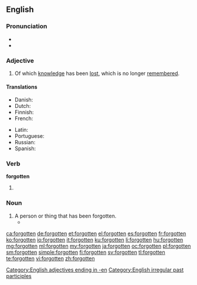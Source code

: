 ==English==

===Pronunciation===
* {{IPA|/ˈfoɻɡɒtən/}}
* {{audio|en-us-forgotten.ogg|Audio (US)}}

===Adjective===
{{en-adj}}

# Of which [[knowledge]] has been [[lost]], which is no longer [[remember]]ed.

====Translations====
{{trans-top|of which knowledge has been lost, which is no longer remembered}}
* Danish: {{t-|da|glemt}}
* Dutch: {{t+|nl|vergeten}}
* Finnish: {{t-|fi|unohdettu}}
* French: {{t+|fr|oublié}}
{{trans-mid}}
* Latin: {{t-|la|oblitus}}
* Portuguese: {{t+|pt|esquecido}}
* Russian: {{t+|ru|забытый|tr=zabýtyj}}
* Spanish: {{t+|es|olvidado}}
{{trans-bottom}}

===Verb===
'''forgotten'''

# {{past participle of|forget}}

===Noun===
{{en-noun}}

# A person or thing that has been forgotten.
#* {{quote-news|year=2007|date=December 31|author=Alan Feuer|title=Headliners of 07: A Subway Savior, Rampaging Rats, and a $12 Million Dog|work=New York Times|url=http://www.nytimes.com/2007/12/31/nyregion/31onehits.html
|passage=Luckily for these unfortunate '''forgottens''', New Year is approaching, a time when, despite the intuitions of the calendar, our thoughts often turn to the past. }}

[[Category:English adjectives ending in -en]]
[[Category:English irregular past participles]]

[[ca:forgotten]]
[[de:forgotten]]
[[et:forgotten]]
[[el:forgotten]]
[[es:forgotten]]
[[fr:forgotten]]
[[ko:forgotten]]
[[io:forgotten]]
[[it:forgotten]]
[[ku:forgotten]]
[[li:forgotten]]
[[hu:forgotten]]
[[mg:forgotten]]
[[ml:forgotten]]
[[my:forgotten]]
[[ja:forgotten]]
[[oc:forgotten]]
[[pl:forgotten]]
[[sm:forgotten]]
[[simple:forgotten]]
[[fi:forgotten]]
[[sv:forgotten]]
[[tl:forgotten]]
[[te:forgotten]]
[[vi:forgotten]]
[[zh:forgotten]]